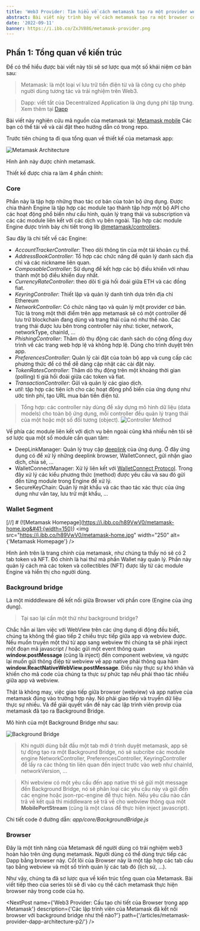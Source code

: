 ```yaml
---
title: 'Web3 Provider: Tìm hiểu về cách metamask tạo ra một provider web3'
abstract: Bài viết này trình bày về cách metamask tạo ra một browser có thể giao tiếp trực tiếp với Dapp mà không thông qua Wallet Connect. Nhờ đó độc giả có thể hiểu rõ hơn về cách hoạt động của một web3 web.
date: '2022-09-11'
banner: https://i.ibb.co/ZxJV88G/metamask-provider.png
---
```


## Phần 1: Tổng quan về kiến trúc

Để có thể hiểu được bài viết này tôi sẽ sơ lược qua một số khái niệm cơ bản sau:

> Metamask: là một loại ví lưu trữ tiền điện từ và là công cụ cho phép người dùng tương tác và trải nghiệm trên Web3.

> Dapp: viết tắt của Decentralized Application là ứng dụng phi tập trung. Xem thêm tại [Dapp](https://en.wikipedia.org/wiki/Decentralized_application)

Bài viết này nghiên cứu mã nguồn của metamask tại: [Metamask mobile](https://github.com/MetaMask/metamask-mobile)
Các bạn có thể tải về và cài đặt theo hướng dẫn có trong repo.

Trước tiên chúng ta đi qua tổng quan về thiết kế của metamask app:

![Metamask Architecture](https://raw.githubusercontent.com/MetaMask/metamask-mobile/main/architecture.svg)

Hình ảnh này được chính metamask.

Thiết kế được chia ra làm 4 phần chính:
### Core
Phần này là tập hợp những thao tác cơ bản của toàn bộ ứng dụng. Được chia thành Engine là tập hợp các module tạo thành tập hợp một bộ API cho các hoạt động
phổ biến như cấu hình, quản lý trạng thái và subscription và các các module liên kết với các dịch vụ bên ngoài.
Tập hợp các module Engine được trình bày chi tiết trong lib [@metamask/controllers](https://www.npmjs.com/package/@metamask/controllers).

Sau đây là chi tiết về các Engine:
- *AccountTrackerController*: Theo dõi thông tin của một tài khoản cụ thể.
- *AddressBookController*: Tổ hợp các chức năng để quản lý danh sách địa chỉ và các nickname liên quan.
- *ComposableController*: Sử dụng để kết hợp các bộ điều khiển với nhau thành một bộ điều khiển duy nhất.
- *CurrencyRateController*: theo dõi tỉ giá hối đoái giữa ETH và các đồng fiat.
- *KeyringController*: Thiết lập và quản lý danh tính dựa trên địa chỉ Ethereum
- *NetworkController*: Có chức năng tạo và quản lý một provider cơ bản. Tức là trong một thời điểm trên app metamask sẽ có một controller
để lưu trữ blockchain đang dùng và trang thái của nó như thế nào. Các trạng thái được lưu bên trong controller này như: ticker, network, networkType, chainId, ...
- *PhishingController*: Thăm dò thụ động các danh sách do cộng đồng duy trình về các trang web hợp lệ và không hợp lệ. Dùng cho trình duyệt trên app.
- *PreferencesController*: Quản lý cài đặt của toàn bộ app và cung cấp các phương thức để có thể dễ dàng cập nhật các cài đặt này.
- *TokenRatesController*: Thăm dò thụ động trên một khoảng thời gian (polling) tỉ giá hối đoái giữa các token và fiat.
- *TransactionController*: Gửi và quản lý các giao dịch.
- *util*: tập hợp các tiện ích cho các hoạt động phổ biến của ứng dụng như ước tính phí, tạo URL mua bán tiền điện tử.

> Tổng hợp: các controller này dùng để xây dựng mô hình dữ liệu (data models) cho toàn bộ ứng dụng, mỗi controller đều quản lý trạng thái của một hoặc một số đối tương (object).
> ![Controller Method](https://i.ibb.co/xMf42Xt/metamask-controller.png)

Về phía các module liên kết với dịch vụ bên ngoài cũng khá nhiều nên tôi sẽ sơ lược qua một số module cần quan tâm:
- DeepLinkManager: Quản lý truy cập [deeplink](https://www.techtarget.com/whatis/definition/deep-link#:~:text=A%20deep%20link%20is%20a,can%20thus%20be%20considered%20deep)
của ứng dụng. Ở đây ứng dụng có để xử lý những deeplink browser, WalletConnect, gửi nhận giao dịch, chia sẻ, ...
- WalletConnectManager: Xử lý liên kết với [WalletConnect Protocol](https://walletconnect.com/). Trong đây xử lý các kiểu phương thức (method) được yêu cầu và sau đó gửi
đến từng module trong Engine để xử lý.
- SecureKeyChain: Quản lý mật khẩu và các thao tác xác thực của ứng dụng như vân tay, lưu trữ mật khẩu, ...

### Wallet Segment

[//]  # (![Metamask Homepage]&#40;https://i.ibb.co/h89VwV0/metamask-home.jpg&#41;{width=150})
<img src="https://i.ibb.co/h89VwV0/metamask-home.jpg" width="250" alt={'Metamask Homepage'} />

Hình ảnh trên là trang chính của metamask, như chúng ta thấy nó sẽ có 2 tab token và NFT. Đó chính là hai thứ mà phần Wallet này quản lý.
Phần này quản lý cách mà các token và collectibles (NFT) được lấy từ các module Engine và hiển thị cho người dùng.


### Background bridge

Là một midddleware để kết nối giữa Browser với phần core (Engine của ứng dụng).

> Tại sao lại cần một thứ như background bridge?

Chắc hẳn ai làm việc với WebView trên các ứng dụng di động đều biết, chúng ta không thể giao tiếp 2 chiều trực tiếp giữa app và webview được.
Nếu muốn truyền một thứ từ app sang webview thì chúng ta sẽ phải inject một đoạn mã javascript / hoặc gửi một event thông quan **window.postMessage**
(cũng là inject) đến component webview, và ngược lại muốn gửi thông điệp từ webview về app native phải thông qua hàm **window.ReactNativeWebView.postMessage**.
Điều này thực sự khó khăn và khiến cho mã code của chúng ta thực sự phức tạp nếu phải thao tác nhiều giữa app và webview.

Thật là không may, việc giao tiếp giữa browser (webview) và app native của metamask đúng vào trường hợp này. Nó phải giao tiếp và truyền dữ liệu thực sự nhiều.
Và để giải quyết vấn đề này các lập trình viên provip của metamask đã tạo ra Background Bridge.

Mô hình của một Background Bridge như sau:

![Background Bridge](https://i.ibb.co/8xSNjxK/metamask-background-bridge.png)

> Khi người dùng bắt đầu một tab mới ở trình duyệt metamask, app sẽ tự động tạo ra một Background Bridge, nó sẽ subcribe các module engine NetworkController,
PreferencesController, KeyringController để lấy ra các thông tin liên quan đến inject trước vào web như chainId, networkVersion, ...

>Khi webview có một yêu cầu đến app native thì sẽ gửi một message đến Background Bridge, nó sẽ phân loại các yêu cầu này và gửi đến các engine hoặc json-rpc-engine để thực hiện.
Nếu yêu cầu nào cần trả về kết quả thì middleware sẽ trả về cho webview thông qua một **MobilePortStream** (cũng là một class để thực hiện inject javascript).

Chi tiết code ở đường dẫn: *app/core/BackgroundBridge.js*

### Browser
Đây là một tính năng của Metamask để người dùng có trải nghiệm web3 hoàn hảo trên ứng dụng metamask.
Người dùng có thể dùng trực tiếp các Dapp bằng browser này.
Cốt lõi của Browser này là một tập hợp các tab cấu tạo bằng webview và một số trình quản lý các tab đó (lịch sử, ...).

Như vậy, chúng ta đã sơ lược qua về kiến trúc tổng quan của Metamask. Bài viết tiếp theo của series tôi sẽ đi vào cụ thể cách metamask thực hiện browser này trong code của họ.

<NextPost
  name={'Web3 Provider: Cấu tạo chi tiết của Browser trong app Metamask'}
  description={'Các lập trình viên của Metamask đã kết nối browser với background bridge như thế nào?'}
  path={'/articles/metamask-provider-dapp-architecture-p2/'}
/>